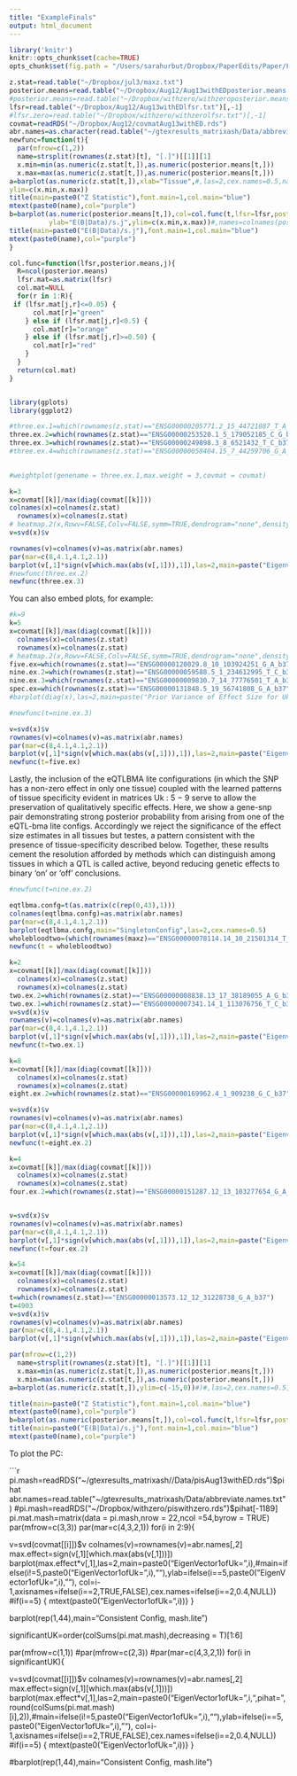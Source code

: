 ```yaml
---
title: "ExampleFinals"
output: html_document
---
```


```r
library('knitr')
knitr::opts_chunk$set(cache=TRUE)
opts_chunk$set(fig.path = "/Users/sarahurbut/Dropbox/PaperEdits/Paper/Figures/") 
```


```r
z.stat=read.table("~/Dropbox/jul3/maxz.txt")
posterior.means=read.table("~/Dropbox/Aug12/Aug13withEDposterior.means.txt")[,-1]
#posterior.means=read.table("~/Dropbox/withzero/withzeroposterior.means.txt")[,-1]
lfsr=read.table("~/Dropbox/Aug12/Aug13withEDlfsr.txt")[,-1]
#lfsr.zero=read.table("~/Dropbox/withzero/withzerolfsr.txt")[,-1]
covmat=readRDS("~/Dropbox/Aug12/covmatAug13withED.rds")
abr.names=as.character(read.table("~/gtexresults_matrixash/Data/abbreviate.names.txt")[,2])
newfunc=function(t){
  par(mfrow=c(1,2))
  name=strsplit(rownames(z.stat)[t], "[.]")[[1]][1]
  x.min=min(as.numeric(z.stat[t,]),as.numeric(posterior.means[t,]))
  x.max=max(as.numeric(z.stat[t,]),as.numeric(posterior.means[t,]))
a=barplot(as.numeric(z.stat[t,]),xlab="Tissue",#,las=2,cex.names=0.5,names=colnames(z.stat),
ylim=c(x.min,x.max))
title(main=paste0("Z Statistic"),font.main=1,col.main="blue")
mtext(paste0(name),col="purple")
b=barplot(as.numeric(posterior.means[t,]),col=col.func(t,lfsr=lfsr,posterior.means=posterior.means),xlab="Tissue",#cex.names=0.5,las=2,
          ylab="E(B|Data)/s.j",ylim=c(x.min,x.max))#,names=colnames(posterior.means))
title(main=paste0("E(B|Data)/s.j"),font.main=1,col.main="blue")
mtext(paste0(name),col="purple")
}

col.func=function(lfsr,posterior.means,j){
  R=ncol(posterior.means)
  lfsr.mat=as.matrix(lfsr)
  col.mat=NULL
  for(r in 1:R){
 if (lfsr.mat[j,r]<=0.05) {
      col.mat[r]="green"
    } else if (lfsr.mat[j,r]<0.5) {
      col.mat[r]="orange"
    } else if (lfsr.mat[j,r]>=0.50) {
      col.mat[r]="red"
    } 
  }
  return(col.mat)
}


library(gplots)
library(ggplot2)

#three.ex.1=which(rownames(z.stat)=="ENSG00000205771.2_15_44721087_T_A_b37")
three.ex.2=which(rownames(z.stat)=="ENSG00000253520.1_5_179052185_C_G_b37")
three.ex.3=which(rownames(z.stat)=="ENSG00000249898.3_8_6521432_T_C_b37")
#three.ex.4=which(rownames(z.stat)=="ENSG00000058404.15_7_44259706_G_A_b37")

    
#weightplot(genename = three.ex.1,max.weight = 3,covmat = covmat)

k=3
x=covmat[[k]]/max(diag(covmat[[k]]))
colnames(x)=colnames(z.stat)
  rownames(x)=colnames(z.stat)                  
# heatmap.2(x,Rowv=FALSE,Colv=FALSE,symm=TRUE,dendrogram="none",density="none",trace="none",col=redblue(256),main=paste0("HeatMapofNormalizedUk",k),cexRow=0.5,cexCol=0.5,symkey=T,symbreaks=T)
v=svd(x)$v

rownames(v)=colnames(v)=as.matrix(abr.names)
par(mar=c(8,4.1,4.1,2.1))
barplot(v[,1]*sign(v[which.max(abs(v[,1])),1]),las=2,main=paste("Eigenvector 1 of Uk",k),cex.names = 0.5)
#newfunc(three.ex.2)
newfunc(three.ex.3)
```

You can also embed plots, for example:



```r

#k=9
k=5
x=covmat[[k]]/max(diag(covmat[[k]]))
  colnames(x)=colnames(z.stat)
  rownames(x)=colnames(z.stat)                  
# heatmap.2(x,Rowv=FALSE,Colv=FALSE,symm=TRUE,dendrogram="none",density="none",trace="none",col=redblue(256),main=paste0("HeatMapofNormalizedUk",k),cexRow=0.5,cexCol=0.5,symkey=T,symbreaks=T)
five.ex=which(rownames(z.stat)=="ENSG00000120029.8_10_103924251_G_A_b37")
nine.ex.2=which(rownames(z.stat)=="ENSG00000059588.5_1_234612995_T_C_b37")
nine.ex.3=which(rownames(z.stat)=="ENSG00000009830.7_14_77776501_T_A_b37")
spec.ex=which(rownames(z.stat)=="ENSG00000131848.5_19_56741808_G_A_b37")
#barplot(diag(x),las=2,main=paste("Prior Variance of Effect Size for Uk",k),cex.names = 0.5)

#newfunc(t=nine.ex.3)

v=svd(x)$v
rownames(v)=colnames(v)=as.matrix(abr.names)
par(mar=c(8,4.1,4.1,2.1))
barplot(v[,1]*sign(v[which.max(abs(v[,1])),1]),las=2,main=paste("Eigenvector 1 of Uk",k),cex.names = 0.5)
newfunc(t=five.ex)
```

 Lastly, the inclusion of the eQTLBMA lite configurations (in which the SNP has a non-zero effect in only one tissue) coupled with the learned patterns of tissue specificity evident in matrices Uk : 5 − 9 serve to allow the preservation of qualitatively specific effects. Here, we show a gene-snp pair demonstrating strong posterior probability from arising from one of the eQTL-bma lite configs. Accordingly we reject the significance of the effect size estimates in all tissues but testes, a pattern consistent with the presence of tissue-specificity described below. Together, these results cement the resolution afforded by methods which can distinguish among tissues in which a QTL is called active, beyond reducing genetic effects to binary ‘on’ or ‘off’ conclusions.


```r
#newfunc(t=nine.ex.2)

eqtlbma.confg=t(as.matrix(c(rep(0,43),1)))
colnames(eqtlbma.confg)=as.matrix(abr.names)
par(mar=c(8,4.1,4.1,2.1))
barplot(eqtlbma.confg,main="SingletonConfig",las=2,cex.names=0.5)
wholebloodtwo=(which(rownames(maxz)=="ENSG00000078114.14_10_21501314_T_C_b37"))
newfunc(t = wholebloodtwo)
```


```r


k=2
x=covmat[[k]]/max(diag(covmat[[k]]))
  colnames(x)=colnames(z.stat)
  rownames(x)=colnames(z.stat)                  
two.ex.2=which(rownames(z.stat)=="ENSG00000008838.13_17_38189055_A_G_b37")
two.ex.1=which(rownames(z.stat)=="ENSG00000007341.14_1_113076756_T_C_b37")
v=svd(x)$v
rownames(v)=colnames(v)=as.matrix(abr.names)
par(mar=c(8,4.1,4.1,2.1))
barplot(v[,1]*sign(v[which.max(abs(v[,1])),1]),las=2,main=paste("Eigenvector 1 of Uk",k),cex.names = 0.5)
newfunc(t=two.ex.1)
```


```r

k=8
x=covmat[[k]]/max(diag(covmat[[k]]))
  colnames(x)=colnames(z.stat)
  rownames(x)=colnames(z.stat)                  
eight.ex.2=which(rownames(z.stat)=="ENSG00000169962.4_1_909238_G_C_b37")

v=svd(x)$v
rownames(v)=colnames(v)=as.matrix(abr.names)
par(mar=c(8,4.1,4.1,2.1))
barplot(v[,1]*sign(v[which.max(abs(v[,1])),1]),las=2,main=paste("Eigenvector 1 of Uk",k),cex.names = 0.5)
newfunc(t=eight.ex.2)
```




```r

k=4
x=covmat[[k]]/max(diag(covmat[[k]]))
  colnames(x)=colnames(z.stat)
  rownames(x)=colnames(z.stat)                  
four.ex.2=which(rownames(z.stat)=="ENSG00000151287.12_13_103277654_G_A_b37")


v=svd(x)$v
rownames(v)=colnames(v)=as.matrix(abr.names)
par(mar=c(8,4.1,4.1,2.1))
barplot(v[,1]*sign(v[which.max(abs(v[,1])),1]),las=2,main=paste("Eigenvector 1 of Uk",k),cex.names = 0.5)
newfunc(t=four.ex.2)
```


```r

k=54
x=covmat[[k]]/max(diag(covmat[[k]]))
  colnames(x)=colnames(z.stat)
  rownames(x)=colnames(z.stat)                  
t=which(rownames(z.stat)=="ENSG00000013573.12_12_31228738_G_A_b37")
t=4903
v=svd(x)$v
rownames(v)=colnames(v)=as.matrix(abr.names)
par(mar=c(8,4.1,4.1,2.1))
barplot(v[,1]*sign(v[which.max(abs(v[,1])),1]),las=2,main=paste("Eigenvector 1 of Uk",k),cex.names = 0.5)

par(mfrow=c(1,2))
  name=strsplit(rownames(z.stat)[t], "[.]")[[1]][1]
  x.max=min(as.numeric(z.stat[t,]),as.numeric(posterior.means[t,]))
  x.min=max(as.numeric(z.stat[t,]),as.numeric(posterior.means[t,]))
a=barplot(as.numeric(z.stat[t,]),ylim=c(-15,0))#)#,las=2,cex.names=0.5,names=colnames(z.stat),

title(main=paste0("Z Statistic"),font.main=1,col.main="blue")
mtext(paste0(name),col="purple")
b=barplot(as.numeric(posterior.means[t,]),col=col.func(t,lfsr=lfsr,posterior.means=posterior.means),ylim=c(-15,0),ylab="E(B|Data)/s.j")#,names=colnames(posterior.means))
title(main=paste0("E(B|Data)/s.j"),font.main=1,col.main="blue")
mtext(paste0(name),col="purple")

```


To plot the PC:

```r
pi.mash=readRDS("~/gtexresults_matrixash//Data/pisAug13withED.rds")$pihat
abr.names=read.table("~/gtexresults_matrixash/Data/abbreviate.names.txt")
#pi.mash=readRDS("~/Dropbox/withzero/piswithzero.rds")$pihat[-1189]
pi.mat.mash=matrix(data = pi.mash,nrow = 22,ncol =54,byrow = TRUE)
par(mfrow=c(3,3))
par(mar=c(4,3,2,1))
for(i in 2:9){
  
v=svd(covmat[[i]])$v
  colnames(v)=rownames(v)=abr.names[,2]
max.effect=sign(v[,1][which.max(abs(v[,1]))])
barplot(max.effect*v[,1],las=2,main=paste0("EigenVector1ofUk=",i),#main=ifelse(i!=5,paste0("EigenVector1ofUk=",i),""),ylab=ifelse(i==5,paste0("EigenVector1ofUk=",i),""),
        col=i-1,axisnames=ifelse(i==2,TRUE,FALSE),cex.names=ifelse(i==2,0.4,NULL))
#if(i==5) { mtext(paste0("EigenVector1ofUk=",i))}
}

barplot(rep(1,44),main="Consistent Config, mash.lite")

significantUK=order(colSums(pi.mat.mash),decreasing = T)[1:6]

par(mfrow=c(1,1))
#par(mfrow=c(2,3))
#par(mar=c(4,3,2,1))
for(i in significantUK){
  
v=svd(covmat[[i]])$v
  colnames(v)=rownames(v)=abr.names[,2]
max.effect=sign(v[,1][which.max(abs(v[,1]))])
barplot(max.effect*v[,1],las=2,main=paste0("EigenVector1ofUk=",i,",pihat=",round(colSums(pi.mat.mash)[i],2)),#main=ifelse(i!=5,paste0("EigenVector1ofUk=",i),""),ylab=ifelse(i==5,paste0("EigenVector1ofUk=",i),""),
        col=i-1,axisnames=ifelse(i==2,TRUE,FALSE),cex.names=ifelse(i==2,0.4,NULL))
#if(i==5) { mtext(paste0("EigenVector1ofUk=",i))}
}

#barplot(rep(1,44),main="Consistent Config, mash.lite")

